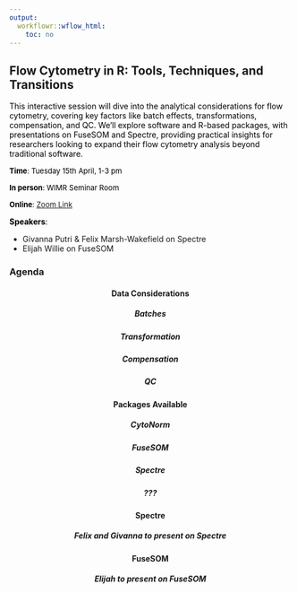 ```yaml
---
output:
  workflowr::wflow_html:
    toc: no
---
```


## Flow Cytometry in R: Tools, Techniques, and Transitions

<span style="color:black;">
This interactive session will dive into the analytical considerations for flow cytometry, covering key factors like batch effects, transformations, compensation, and QC. We’ll explore software and R-based packages, with presentations on FuseSOM and Spectre, providing practical insights for researchers looking to expand their flow cytometry analysis beyond traditional software.</span>
 
<div style="text-align: left">

<read-time><span style="color:black;"><font size="2">**Time**: Tuesday 15th April, 1-3 pm</font></span></read-time>

<read-time><span style="color:black;"><font size="2">**In person**: WIMR Seminar Room</font></span></read-time>

<read-time><span style="color:black;"><font size="2">**Online**:</span> [Zoom Link]()</font></read-time>

</div>
 
<span style="color:black;">
**Speakers**: 

- Givanna Putri & Felix Marsh-Wakefield on Spectre    
- Elijah Willie on FuseSOM
</span>

### Agenda{.tabset .tabset-fade}

<div style = "text-align: center">

#### Data Considerations


##### Batches   
##### Transformation    
##### Compensation    
##### QC    

#### Packages Available

##### CytoNorm  

##### FuseSOM   

##### Spectre   

##### ???

#### Spectre

##### Felix and Givanna to present on Spectre

#### FuseSOM

##### Elijah to present on FuseSOM

</div>





